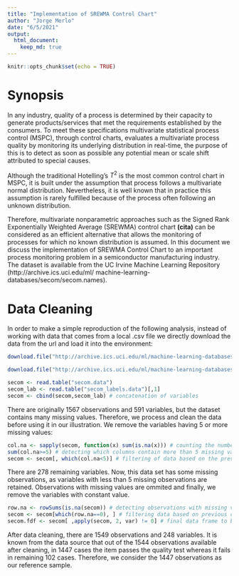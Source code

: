 ```yaml
---
title: "Implementation of SREWMA Control Chart"
author: "Jorge Merlo"
date: "6/5/2021"
output: 
  html_document:
    keep_md: true
---
```


```r
knitr::opts_chunk$set(echo = TRUE)
```

# Synopsis

In any industry, quality of a process is determined by their capacity to generate products/services that met the requirements established by the consumers. To meet these specifications multivariate statistical process control (MSPC), through control charts, evaluates a multivariate process quality by monitoring its underlying distribution in real-time, the purpose of this is to detect as soon as possible any potential mean or scale shift attributed to special causes.

Although the traditional Hotelling's $T^2$ is the most common control chart in MSPC, it is built under the assumption that process follows a multivariate normal distribution. Nevertheless, it is well known that in practice this assumption is rarely fulfilled because of the process often following an unknown distribution.

Therefore, multivariate nonparametric approaches such as the Signed Rank Exponentially Weighted Average (SREWMA) control chart **(cita)** can be considered as an efficient alternative that allows the monitoring of processes for which no known distribution is assumed. In this document we discuss the implementation of SREWMA Control Chart to an important process monitoring problem in a semiconductor manufacturing industry. The dataset is available from the UC Irvine Machine Learning Repository (http://archive.ics.uci.edu/ml/
machine-learning-databases/secom/secom.names).

# Data Cleaning

In order to make a simple reproduction of the following analysis, instead of working with data that comes from a local .csv file we directly download the data from the url and load it into the environment:

```r
download.file("http://archive.ics.uci.edu/ml/machine-learning-databases/secom/secom.data", destfile = "secom.data") # explanatory variables

download.file("http://archive.ics.uci.edu/ml/machine-learning-databases/secom/secom_labels.data", destfile  <- "secom_labels.data") # output

secom <- read.table("secom.data")
secom_lab <- read.table("secom_labels.data")[,1]
secom <- cbind(secom,secom_lab) # concatenation of variables
```

There are originally 1567 observations and 591 variables, but the dataset contains many missing values. Therefore, we process and clean the data before using it in our illustration. We remove the variables having 5 or more missing values:

```r
col.na <- sapply(secom, function(x) sum(is.na(x))) # counting the number of NA's in each variable
sum(col.na>=5) # detecting which columns contain more than 5 missing values
secom <- secom[, which(col.na<5)] # filtering of data based on the previous condition
```

There are 278 remaining variables. Now, this data set has some missing observations, as variables with less than 5 missing observations are retained. Observations with missing values are ommited and finally, we remove the variables with constant value.

```r
row.na <- rowSums(is.na(secom)) # detecting observations with missing values
secom <- secom[which(row.na==0), ] # filtering data based on previous condition
secom.fdf <- secom[ ,apply(secom, 2, var) != 0] # final data frame to be analyzed (variables with constant value are removed)
```

After data cleaning, there are 1549 observations and 248 variables. It is known from the data source
that out of the 1544 observations available after cleaning, in 1447 cases the item passes the quality test whereas it fails in remaining 102 cases. Therefore, we consider the 1447 observations as our reference sample.
